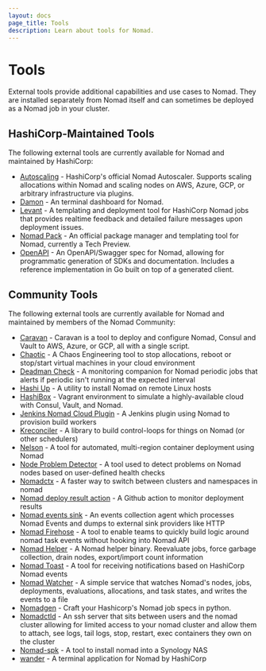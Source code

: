 ```yaml
---
layout: docs
page_title: Tools
description: Learn about tools for Nomad.
---
```


# Tools

External tools provide additional capabilities and use cases to Nomad. They are
installed separately from Nomad itself and can sometimes be deployed as a Nomad
job in your cluster.

## HashiCorp-Maintained Tools

The following external tools are currently available for Nomad and maintained by HashiCorp:

- [Autoscaling](/tools/autoscaling) - HashiCorp's official Nomad Autoscaler. Supports scaling allocations within Nomad and scaling nodes on AWS, Azure, GCP, or arbitrary infrastructure via plugins.
- [Damon](https://github.com/hashicorp/damon) - An terminal dashboard for Nomad.
- [Levant](https://github.com/hashicorp/levant) - A templating and deployment tool for HashiCorp Nomad jobs that provides realtime feedback and detailed failure messages upon deployment issues.
- [Nomad Pack](https://github.com/hashicorp/nomad-pack) - An official package manager and templating tool for Nomad, currently a Tech Preview.
- [OpenAPI](https://github.com/hashicorp/nomad-openapi) - An OpenAPI/Swagger spec for Nomad, allowing for programmatic generation of SDKs and documentation. Includes a reference implementation in Go built on top of a generated client.

## Community Tools

The following external tools are currently available for Nomad and maintained by members of the Nomad Community:

- [Caravan](https://caravanproject.io/) - Caravan is a tool to deploy and configure Nomad, Consul and Vault to AWS, Azure, or GCP, all with a single script.
- [Chaotic](https://github.com/ngine-io/chaotic) - A Chaos Engineering tool to stop allocations, reboot or stop/start virtual machines in your cloud environment
- [Deadman Check](https://github.com/sepulworld/deadman-check) - A monitoring companion for Nomad periodic jobs that alerts if periodic isn't running at the expected interval
- [Hashi Up](https://github.com/jsiebens/hashi-up) - A utility to install Nomad on remote Linux hosts
- [HashiBox](https://github.com/nunchistudio/hashibox) - Vagrant environment to simulate a highly-available cloud with Consul, Vault, and Nomad.
- [Jenkins Nomad Cloud Plugin](https://github.com/jenkinsci/nomad-plugin) - A Jenkins plugin using Nomad to provision build workers
- [Kreconciler](https://github.com/koyeb/kreconciler) - A library to build control-loops for things on Nomad (or other schedulers)
- [Nelson](https://getnelson.io/) - A tool for automated, multi-region container deployment using Nomad
- [Node Problem Detector](https://github.com/Roblox/nomad-node-problem-detector) - A tool used to detect problems on Nomad nodes based on user-defined health checks
- [Nomadctx](https://github.com/mr-karan/nomctx) - A faster way to switch between clusters and namespaces in nomad
- [Nomad deploy result action](https://github.com/let-sh/nomad-deploy-result-action) - A Github action to monitor deployment results
- [Nomad events sink](https://github.com/mr-karan/nomad-events-sink) - An events collection agent which processes Nomad Events and dumps to external sink providers like HTTP
- [Nomad Firehose](https://github.com/seatgeek/nomad-firehose) - A tool to enable teams to quickly build logic around nomad task events without hooking into Nomad API
- [Nomad Helper](https://github.com/seatgeek/nomad-helper) - A Nomad helper binary. Reevaluate jobs, force garbage collection, drain nodes, export/import count information
- [Nomad Toast](https://github.com/jrasell/nomad-toast) - A tool for receiving notifications based on HashiCorp Nomad events
- [Nomad Watcher](https://github.com/blalor/nomad-watcher) - A simple service that watches Nomad's nodes, jobs, deployments, evaluations, allocations, and task states, and writes the events to a file
- [Nomadgen](https://github.com/smintz/nomadgen) - Craft your Hashicorp's Nomad job specs in python.
- [Nomadctld](https://github.com/42wim/nomadctld) - An ssh server that sits between users and the nomad cluster allowing for limited access to your nomad cluster and allow them to attach, see logs, tail logs, stop, restart, exec containers they own on the cluster
- [Nomad-spk](https://github.com/numkem/nomad-spk) - A tool to install nomad into a Synology NAS
- [wander](https://github.com/robinovitch61/wander) - A terminal application for Nomad by HashiCorp
